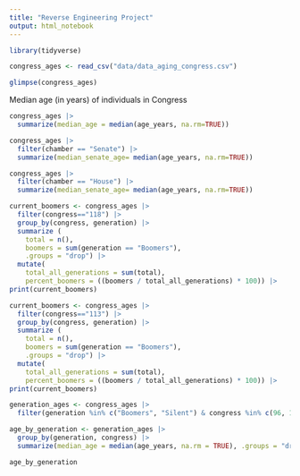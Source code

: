 ```yaml
---
title: "Reverse Engineering Project"
output: html_notebook
---
```


```r
library(tidyverse)
```

```r
congress_ages <- read_csv("data/data_aging_congress.csv")

glimpse(congress_ages)
```
Median age (in years) of individuals in Congress

```r
congress_ages |>
  summarize(median_age = median(age_years, na.rm=TRUE))
```
```r
congress_ages |>
  filter(chamber == "Senate") |>
  summarize(median_senate_age= median(age_years, na.rm=TRUE))
```
```r
congress_ages |>
  filter(chamber == "House") |>
  summarize(median_senate_age= median(age_years, na.rm=TRUE))
```

```r
current_boomers <- congress_ages |>
  filter(congress=="118") |>
  group_by(congress, generation) |>
  summarize (
    total = n(),
    boomers = sum(generation == "Boomers"), 
    .groups = "drop") |>
  mutate(
    total_all_generations = sum(total),
    percent_boomers = ((boomers / total_all_generations) * 100)) |>
print(current_boomers)
```

```r
current_boomers <- congress_ages |>
  filter(congress=="113") |>
  group_by(congress, generation) |>
  summarize (
    total = n(),
    boomers = sum(generation == "Boomers"), 
    .groups = "drop") |>
  mutate(
    total_all_generations = sum(total),
    percent_boomers = ((boomers / total_all_generations) * 100)) |>
print(current_boomers)
```

```r
generation_ages <- congress_ages |>
  filter(generation %in% c("Boomers", "Silent") & congress %in% c(96, 107, 118))

age_by_generation <- generation_ages |>
  group_by(generation, congress) |>
  summarize(median_age = median(age_years, na.rm = TRUE), .groups = "drop")

age_by_generation
```

